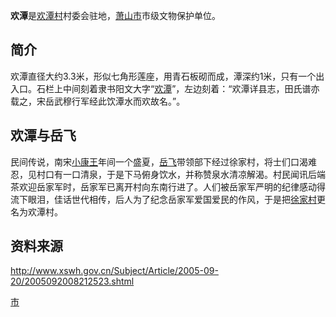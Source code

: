 '''欢潭'''是[[欢潭村|欢潭村]]村委会驻地，[[萧山市|萧山市]]市级文物保护单位。

==简介==
欢潭直径大约3.3米，形似七角形莲座，用青石板砌而成，潭深约1米，只有一个出入口。石栏上中间刻着隶书阳文大字“<u>欢潭</u>”，左边刻着：“欢潭详县志，田氏谱亦载之，宋岳武穆行军经此饮潭水而欢故名。”。

==欢潭与岳飞==
民间传说，南宋[[小康王|小康王]]年间一个盛夏，[[岳飞|岳飞]]带领部下经过徐家村，将士们口渴难忍，见村口有一口清泉，于是下马俯身饮水，并称赞泉水清凉解渴。村民闻讯后端茶欢迎岳家军时，岳家军已离开村向东南行进了。人们被岳家军严明的纪律感动得流下眼泪，佳话世代相传，后人为了纪念岳家军爱国爱民的作风，于是把[[徐家村|徐家村]]更名为欢潭村。

==资料来源==
http://www.xswh.gov.cn/Subject/Article/2005-09-20/2005092008212523.shtml{{dead link|date=2018年3月 |bot=InternetArchiveBot |fix-attempted=yes }}


[[category:杭州文物保护单位|市]]